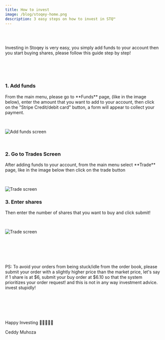 ```yaml
---
title: How to invest
image: /blog/stoqey-home.png
description: 3 easy steps on how to invest in STQ™
---
```


<br />
<br />

<p>
  Investing in Stoqey is very easy, you simply add funds to your account then
  you start buying shares, please follow this guide step by step!
</p>
<br />
<br />
<br />

### 1. Add funds

<p>
  From the main menu, please go to **Funds** page, (like in the image below),
  enter the amount that you want to add to your account, then click on the
  "Stripe Credit/debit card" button, a form will appear to collect your payment.
</p>
<br />

![Add funds screen](/blog/add-funds-00.png)

<br />

### 2. Go to Trades Screen

<p>
  After adding funds to your account, from the main menu select **Trade** page,
  like in the image below then click on the trade button
</p>

<br />

![Trade screen](/blog/trade-00.png)

### 3. Enter shares

<p>Then enter the number of shares that you want to buy and click submit!</p>

<br />

![Trade screen](/blog/trade-01.png)

<br />
<br />
<br />
<br />

<p>
  PS: To avoid your orders from being stuck/idle from the order book, please
  submit your order with a slightly higher price than the market price, let's
  say if 1 share is at $6, submit your buy order at $6.10 so that the system
  prioritizes your order request! and this is not in any way investment advice.
  invest stupidly!
</p>
<br />

<br />
<br />
<br />

<p style={{ textAlign: "center" }}>Happy Investing 🍾💃💵🤖🚀</p>
<p style={{ textAlign: "center" }}>Ceddy Muhoza</p>
